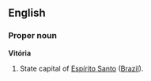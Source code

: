 {{see|vitória}}
==English==

===Proper noun===
'''Vitória'''

#State capital of [[Espírito Santo]] ([[Brazil]]).